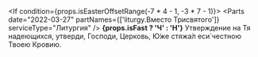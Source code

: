 <If condition={props.isEasterOffsetRange(-7 * 4 - 1, -3 * 7 - 1)}>
    <Then>
        <Parts date="2022-03-27" partNames={['liturgy.Вместо Трисвятого']} serviceType="Литургия" />
    </Then>
    <Else>
        **{props.isFast ? 'Ч' : 'Н'}** Утверждение на Тя надеющихся, утверди, Господи, Церковь, Ю́же стяжа́л еси́ честною
        Твоею Кровию.
    </Else>
</If>
